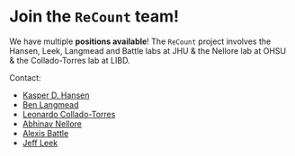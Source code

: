 # Join the `ReCount` team!

We have multiple **positions available**! The `ReCount` project involves the Hansen, Leek, Langmead and Battle labs at JHU & the Nellore lab at OHSU & the Collado-Torres lab at LIBD.

Contact: 

* [Kasper D. Hansen](www.hansenlab.org)
* [Ben Langmead](www.langmead-lab.org/)
* [Leonardo Collado-Torres](https://lcolladotor.github.io/)
* [Abhinav Nellore](nellore.bio/)
* [Alexis Battle](battlelab.jhu.edu/)
* [Jeff Leek](jtleek.com/)
